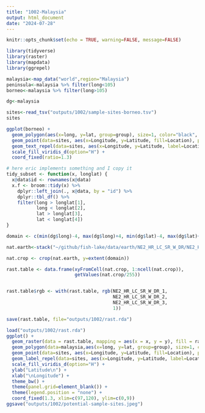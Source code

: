 ```yaml
---
title: "1002-Malaysia"
output: html_document
date: "2024-07-28"
---
```


```r
knitr::opts_chunk$set(echo = TRUE, warning=FALSE, message=FALSE)
```


```r
library(tidyverse)
library(raster)
library(mapdata)
library(ggrepel)
```

```r
malaysia<-map_data("world",region="Malaysia")
peninsula<-malaysia %>% filter(long<105)
borneo<-malaysia %>% filter(long>105)

dg<-malaysia
```

```r
sites<-read_tsv("outputs/1002/sample-sites-borneo.tsv")
sites
```

```r
ggplot(borneo) +
  geom_polygon(aes(x=long, y=lat, group=group), size=1, color="black", fill="NA", linewidth=0.5) +
  geom_point(data=sites, aes(x=Longitude, y=Latitude, fill=Location), pch=21, alpha=0.75) +
  geom_text_repel(data=sites, aes(x=Longitude, y=Latitude, label=Location))+
  scale_fill_viridis_d(option="H") + 
  coord_fixed(ratio=1.3)

```




```r
# here eric implements something and I copy it
tidy_subset <- function(x, longlat) {
  x@data$id <- rownames(x@data)
  x.f <- broom::tidy(x) %>%
    dplyr::left_join(., x@data, by = "id") %>%
    dplyr::tbl_df() %>%
    filter(long > longlat[1],
           long < longlat[2],
           lat > longlat[3],
           lat < longlat[4])
}

```

```r
domain <- c(min(dg$long)-4, max(dg$long)+4, min(dg$lat)-4, max(dg$lat)+4)
```


```r
nat.earth<-stack("~/github/fish-lake/data/earth/NE2_HR_LC_SR_W_DR/NE2_HR_LC_SR_W_DR.tif")

nat.crop <- crop(nat.earth, y=extent(domain))

rast.table <- data.frame(xyFromCell(nat.crop, 1:ncell(nat.crop)),
                         getValues(nat.crop/255))


rast.table$rgb <- with(rast.table, rgb(NE2_HR_LC_SR_W_DR_1,
                                       NE2_HR_LC_SR_W_DR_2,
                                       NE2_HR_LC_SR_W_DR_3,
                                       1))

save(rast.table, file="outputs/1002/rast.rda")
```




```r
load("outputs/1002/rast.rda")
ggplot() +
  geom_raster(data = rast.table, mapping = aes(x = x, y = y), fill = rast.table$rgb, interpolate = TRUE)  +
  geom_polygon(data=malaysia,aes(x=long, y=lat, group=group), size=1, color="black", fill="NA", linewidth=0.25) +
  geom_point(data=sites, aes(x=Longitude, y=Latitude, fill=Location), pch=21, alpha=0.75, size=3) +
  geom_label_repel(data=sites, aes(x=Longitude, y=Latitude, label=Location))+
  scale_fill_viridis_d(option="H") + 
  ylab("Latitude\n") +
  xlab("\nLongitude") +
  theme_bw() +
  theme(panel.grid=element_blank()) +
  theme(legend.position = "none") +
  coord_fixed(1.3, xlim=c(97,120), ylim=c(0,9))
ggsave("outputs/1002/potential-sample-sites.jpeg")
```


